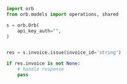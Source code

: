 ```python Issue.py
import orb
from orb.models import operations, shared

s = orb.Orb(
    api_key_auth="",
)


res = s.invoice.issue(invoice_id='string')

if res.invoice is not None:
    # handle response
    pass
```
